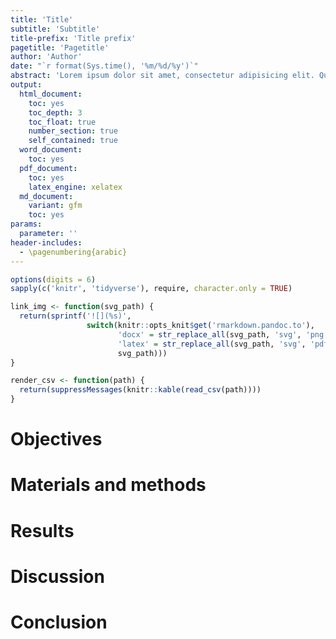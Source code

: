 ```yaml
---
title: 'Title'
subtitle: 'Subtitle'
title-prefix: 'Title prefix'
pagetitle: 'Pagetitle'
author: 'Author'
date: "`r format(Sys.time(), '%m/%d/%y')`"
abstract: 'Lorem ipsum dolor sit amet, consectetur adipisicing elit. Qui dicta minus molestiae vel beatae natus eveniet ratione temporibus aperiam harum alias officiis assumenda officia quibusdam deleniti eos cupiditate dolore doloribus!'
output:
  html_document:
    toc: yes
    toc_depth: 3
    toc_float: true
    number_section: true
    self_contained: true
  word_document:
    toc: yes
  pdf_document:
    toc: yes
    latex_engine: xelatex
  md_document:
    variant: gfm
    toc: yes
params:
  parameter: ''
header-includes:
  - \pagenumbering{arabic}
---
```


```r
options(digits = 6)
sapply(c('knitr', 'tidyverse'), require, character.only = TRUE)

link_img <- function(svg_path) {
  return(sprintf('![](%s)',
                 switch(knitr::opts_knit$get('rmarkdown.pandoc.to'),
                        'docx' = str_replace_all(svg_path, 'svg', 'png'),
                        'latex' = str_replace_all(svg_path, 'svg', 'pdf'),
                        svg_path)))
}

render_csv <- function(path) {
  return(suppressMessages(knitr::kable(read_csv(path))))
}
```

# Objectives

# Materials and methods

# Results

# Discussion

# Conclusion
